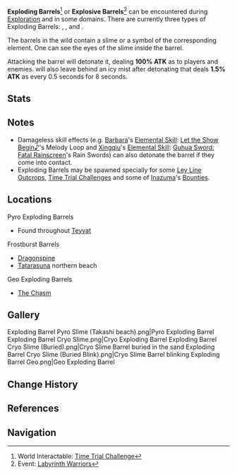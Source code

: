 {{Terminology Infobox
|image        = Exploding Barrel Pyro Slime.png
|type         = Exploration
}}
'''Exploding Barrels'''<ref>World Interactable: [[Time Trial Challenge]]</ref> or '''Explosive Barrels'''<ref>Event: [[Labyrinth Warriors]]</ref> can be encountered during [[Exploration]] and in some domains. There are currently three types of Exploding Barrels: {{Color|Pyro|Exploding Barrels (Pyro)}}, {{Color|Cryo|Frostburst Barrels (Cryo)}}, and {{Color|Geo|Geo Exploding Barrels}}.

The barrels in the wild contain a slime or a symbol of the corresponding element. One can see the eyes of the slime inside the barrel.

Attacking the barrel will detonate it, dealing '''100% ATK''' as {{Color|AoE Elemental DMG}} to players and enemies. {{Color|Cryo|Frostburst Barrels}} will also leave behind an icy mist after detonating that deals '''1.5% ATK''' as {{Color|AoE Cryo DMG}} every 0.5 seconds for 8 seconds.

==Stats==
{{Enemy Stats
|resglobal  = 0%
|hide_hp    = 1
|hide_def   = 1
|hide_res   = 1
|hide_notes = 1
|atk_ratio  = 0.5
|atk_type   = hp1
}}

==Notes==
*Damageless skill effects (e.g. [[Barbara]]'s [[Elemental Skill]]: [[Let the Show Begin♪]]'s Melody Loop and [[Xingqiu]]'s [[Elemental Skill]]: [[Guhua Sword: Fatal Rainscreen]]'s Rain Swords) can also detonate the barrel if they come into contact.
*Exploding Barrels may be spawned specially for some [[Ley Line Outcrops]], [[Time Trial Challenge]]s and some of [[Inazuma]]'s [[Bounties]].

==Locations==
;Pyro Exploding Barrels
*Found throughout [[Teyvat]]

;Frostburst Barrels
*[[Dragonspine]]
*[[Tatarasuna]] northern beach

;Geo Exploding Barrels
*[[The Chasm]]

==Gallery==
<gallery hideaddbutton="true" captionalign="center">
Exploding Barrel Pyro Slime (Takashi beach).png|Pyro Exploding Barrel
Exploding Barrel Cryo Slime.png|Cryo Exploding Barrel
Exploding Barrel Cryo Slime (Buried).png|Cryo Slime Barrel buried in the sand
Exploding Barrel Cryo Slime (Buried Blink).png|Cryo Slime Barrel blinking
Exploding Barrel Geo.png|Geo Exploding Barrel
</gallery>

==Change History==
{{Change History|1.0}}

==References==
{{Reflist}}

==Navigation==
{{Exploration Navbox}}